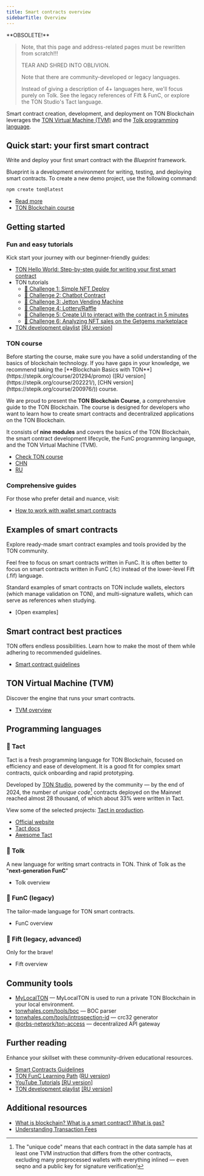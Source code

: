 ```yaml
---
title: Smart contracts overview
sidebarTitle: Overview
---
```



<Aside>**OBSOLETE!**</Aside>

> Note, that this page and address-related pages must be rewritten from scratch!!!
>
> TEAR AND SHRED INTO OBLIVION.
>
> Note that there are community-developed or legacy languages.
>
> Instead of giving a description of 4+ languages here, we'll focus purely on Tolk. See the legacy references of Fift & FunC, or explore the TON Studio's Tact language.

Smart contract creation, development, and deployment on TON Blockchain leverages the [TON Virtual Machine (TVM)](/tvm-overview) and the [Tolk programming language](/tolk-overview).

## Quick start: your first smart contract

Write and deploy your first smart contract with the _Blueprint_ framework.

Blueprint is a development environment for writing, testing, and deploying smart contracts.
To create a new demo project, use the following command:

```bash
npm create ton@latest
```

- [Read more](/quick-start)
- [TON Blockchain course](https://stepik.org/course/176754/)

## Getting started

### Fun and easy tutorials

Kick start your journey with our beginner-friendly guides:

- [TON Hello World: Step-by-step guide for writing your first smart contract](https://helloworld.tonstudio.io/02-contract/)
- TON tutorials
  - [🚩 Challenge 1: Simple NFT Deploy](https://github.com/romanovichim/TONQuest1)
  - [🚩 Challenge 2: Chatbot Contract](https://github.com/romanovichim/TONQuest2)
  - [🚩 Challenge 3: Jetton Vending Machine](https://github.com/romanovichim/TONQuest3)
  - [🚩 Challenge 4: Lottery/Raffle](https://github.com/romanovichim/TONQuest4)
  - [🚩 Challenge 5: Create UI to interact with the contract in 5 minutes](https://github.com/romanovichim/TONQuest5)
  - [🚩 Challenge 6: Analyzing NFT sales on the Getgems marketplace](https://github.com/romanovichim/TONQuest6)
- [TON development playlist](https://www.youtube.com/playlist?list=PLQ5rEj25H3U2P5qp7nsgVtNGYxEojnnez) [\[RU version\]](https://www.youtube.com/playlist?list=PLOIvUFGfwP93tZI_WnaLyJsZlskU4ao92)

### TON course

<Aside type="tip">
Before starting the course, make sure you have a solid understanding of the basics of blockchain technology. If you have gaps in your knowledge, we recommend taking the [**Blockchain Basics with TON**](https://stepik.org/course/201294/promo) ([RU version](https://stepik.org/course/202221/), [CHN version](https://stepik.org/course/200976/)) course.
</Aside>

We are proud to present the **TON Blockchain Course**, a comprehensive guide to the TON Blockchain. The course is designed for developers who want to learn how to create smart contracts and decentralized applications on the TON Blockchain.

It consists of **nine modules** and covers the basics of the TON Blockchain, the smart contract development lifecycle, the FunC programming language, and the TON Virtual Machine (TVM).

- [Check TON course](https://stepik.org/course/176754/promo)
- [CHN](https://stepik.org/course/201638/promo)
- [RU](https://stepik.org/course/201855/promo)

### Comprehensive guides

For those who prefer detail and nuance, visit:

- [How to work with wallet smart contracts](/guidelines/smart-contracts/howto/wallet)

## Examples of smart contracts

Explore ready-made smart contract examples and tools provided by the TON community.

<Aside>
Feel free to focus on smart contracts written in FunC. It is often better to focus on smart contracts written in FunC (.fc) instead of the lower-level Fift (.fif) language.
</Aside>

Standard examples of smart contracts on TON include wallets, electors (which manage validation on TON), and multi-signature wallets, which can serve as references when studying.

- [Open examples]

## Smart contract best practices

TON offers endless possibilities. Learn how to make the most of them while adhering to recommended guidelines.

- [Smart contract guidelines](/guidelines/smart-contracts/guidelines)

## TON Virtual Machine (TVM)

Discover the engine that runs your smart contracts.

- [TVM overview](/documentation/tvm/tvm-overview)

## Programming languages

### 📒 Tact

Tact is a fresh programming language for TON Blockchain, focused on efficiency and ease of development. It is a good fit for complex smart contracts, quick onboarding and rapid prototyping.

Developed by [TON Studio](https://tonstudio.io), powered by the community — by the end of 2024, the number of _unique code_[^1] contracts deployed on the Mainnet reached almost 28 thousand, of which about 33% were written in Tact.

View some of the selected projects: [Tact in production](https://github.com/tact-lang/awesome-tact#tact-in-production-).

[^1]: The "unique code" means that each contract in the data sample has at least one TVM instruction that differs from the other contracts, excluding many preprocessed wallets with everything inlined — even seqno and a public key for signature verification!

- [Official website](https://tact-lang.org)
- [Tact docs](https://docs.tact-lang.org)
- [Awesome Tact](https://github.com/tact-lang/awesome-tact)

### 📗 Tolk

A new language for writing smart contracts in TON. Think of Tolk as the "**next‑generation FunC**"

- Tolk overview

### 📘 FunC (legacy)

The tailor-made language for TON smart contracts.

- FunC overview

### 📕 Fift (legacy, advanced)

<Aside type="caution">
Only for the brave!
</Aside>

- Fift overview

## Community tools

- [MyLocalTON](/guidelines/nodes/running-nodes/running-a-local-ton) — MyLocalTON is used to run a private TON Blockchain in your local environment.
- [tonwhales.com/tools/boc](https://tonwhales.com/tools/boc) — BOC parser
- [tonwhales.com/tools/introspection-id](https://tonwhales.com/tools/introspection-id) — crc32 generator
- [@orbs-network/ton-access](https://www.orbs.com/ton-access/) — decentralized API gateway

## Further reading

Enhance your skillset with these community-driven educational resources.

- [Smart Contracts Guidelines](/guidelines/smart-contracts/guidelines)
- [TON FunC Learning Path](https://blog.ton.org/func-journey) ([RU version](https://github.com/romanovichim/TonFunClessons_ru))
- [YouTube Tutorials](https://www.youtube.com/@TONDevStudy) [\[RU version\]](https://www.youtube.com/@WikiMar)
- [TON development playlist](https://www.youtube.com/playlist?list=PLQ5rEj25H3U2P5qp7nsgVtNGYxEojnnez) [\[RU version\]](https://www.youtube.com/playlist?list=PLOIvUFGfwP93tZI_WnaLyJsZlskU4ao92)

## Additional resources

- [What is blockchain? What is a smart contract? What is gas?](https://blog.ton.org/what-is-blockchain)
- [Understanding Transaction Fees](/guidelines/smart-contracts/fee-calculation)
